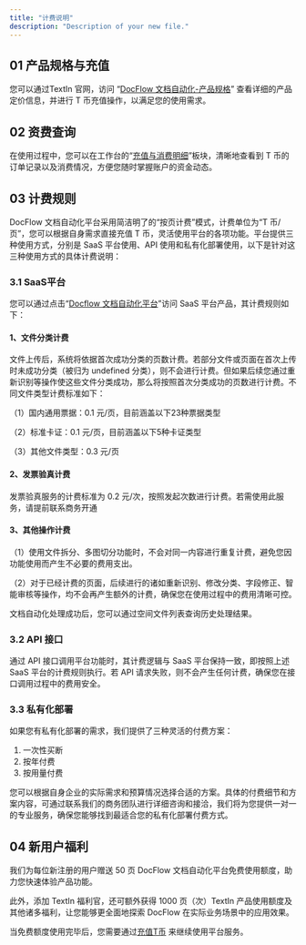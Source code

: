 ```yaml
---
title: "计费说明"
description: "Description of your new file."
---
```


## 01 产品规格与充值

您可以通过TextIn 官网，访问 “[DocFlow 文档自动化-产品规格](https://www.textin.com/product/textin_docflow)” 查看详细的产品定价信息，并进行 T 币充值操作，以满足您的使用需求。

## 02 资费查询

在使用过程中，您可以在工作台的“[充值与消费明细](https://www.textin.com/console/dashboard/userCenter/finance)”板块，清晰地查看到 T 币的订单记录以及消费情况，方便您随时掌握账户的资金动态。

## 03 计费规则

DocFlow 文档自动化平台采用简洁明了的“按页计费”模式，计费单位为“T 币/页”，您可以根据自身需求直接充值 T 币，灵活使用平台的各项功能。平台提供三种使用方式，分别是 SaaS 平台使用、API 使用和私有化部署使用，以下是针对这三种使用方式的具体计费说明：

### 3.1 SaaS平台

您可以通过点击“[Docflow 文档自动化平台](https://docflow.textin.com/)”访问 SaaS 平台产品，其计费规则如下：

#### **1、文件分类计费**

文件上传后，系统将依据首次成功分类的页数计费。若部分文件或页面在首次上传时未成功分类（被归为 undefined 分类），则不会进行计费。但如果后续您通过重新识别等操作使这些文件分类成功，那么将按照首次分类成功的页数进行计费。不同文件类型计费标准如下：

（1）国内通用票据：0.1 元/页，目前涵盖以下23种票据类型

（2）标准卡证：0.1 元/页，目前涵盖以下5种卡证类型

（3）其他文件类型：0.3 元/页

#### 2、发票验真计费

发票验真服务的计费标准为 0.2 元/次，按照发起次数进行计费。若需使用此服务，请提前联系商务开通

#### 3、其他操作计费

（1）使用文件拆分、多图切分功能时，不会对同一内容进行重复计费，避免您因功能使用而产生不必要的费用支出。

（2）对于已经计费的页面，后续进行的诸如重新识别、修改分类、字段修正、智能审核等操作，均不会再产生额外的计费，确保您在使用过程中的费用清晰可控。

文档自动化处理成功后，您可以通过空间文件列表查询历史处理结果。

### 3.2 API 接口

通过 API 接口调用平台功能时，其计费逻辑与 SaaS 平台保持一致，即按照上述 SaaS 平台的计费规则执行。若 API 请求失败，则不会产生任何计费，确保您在接口调用过程中的费用安全。

### 3.3 私有化部署

如果您有私有化部署的需求，我们提供了三种灵活的付费方案：

1. 一次性买断
2. 按年付费
3. 按用量付费

您可以根据自身企业的实际需求和预算情况选择合适的方案。具体的付费细节和方案内容，可通过联系我们的商务团队进行详细咨询和接洽，我们将为您提供一对一的专业服务，确保您能够找到最适合您的私有化部署付费方式。

## 04 新用户福利

我们为每位新注册的用户赠送 50 页 DocFlow 文档自动化平台免费使用额度，助力您快速体验产品功能。

此外，添加 TextIn 福利官，还可额外获得 1000 页（次）TextIn 产品使用额度及其他诸多福利，让您能够更全面地探索 DocFlow 在实际业务场景中的应用效果。

当免费额度使用完毕后，您需要通过[充值T币](https://www.textin.com/console/dashboard/userCenter/charge) 来继续使用平台服务。